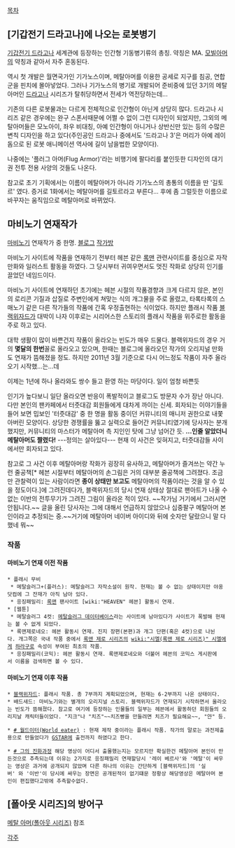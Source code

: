 [[목차]]

== [기갑전기 드라고나]에 나오는 로봇병기 ==
[[기갑전기 드라고나]] 세계관에 등장하는 인간형 기동병기류의 총칭.
약칭은 MA. [[모빌아머]]의 약칭과 같아서 자주 혼동된다.

역시 첫 개발은 월면국가인 기가노스이며, 메탈아머를 이용한 공세로 지구를 침공, 연합군을 핀치에 몰아넣었다. 그러나 기가노스의 병기로 개발되어 준비중에 있던 3기의 메탈아머인 [[드라고나]] 시리즈가 탈취당하면서 전세가 역전당하는데...

기존의 다른 로봇물과는 다르게 전체적으로 인간형이 아닌게 상당히 많다. 드라고나 시리즈 같은 경우에는 완구 스폰서때문에 어쩔 수 없이 그런 디자인이 되었지만, 그외의 메탈아머들은 모노아이, 좌우 비대칭, 아예 인간형이 아니거나 상반신만 있는 등의 수많은 변칙 디자인을 하고 있다(주인공인 드라고나 중에서도 '드라고나 3'은 머리가 아예 레이돔으로 된 로봇 애니메이션 역사에 길이 남을법한 모양이다).

나중에는 '플러그 아머(Flug Armor)'라는 비행기에 팔다리를 붙인듯한 디자인의 대기권 전투 전용 사양의 것들도 나온다.

참고로 초기 기획에서는 이름이 메탈아머가 아니라 기가노스의 총통의 이름을 딴 '길토르' 였다. 증거로 1화에서는 메탈아머를 길토르라고 부른다... 후에 좀 그럴듯한 이름으로 바꾸자는 움직임으로 메탈아머로 바뀌었다.
== 마비노기 연재작가 ==
[[마비노기]] 연재작가 중 한명. [http://blog.naver.com/56712am 블로그] [http://www.mabinogi.com/C3/Community/Comic.asp?corner=87 작가방]

마비노기 사이트에 작품을 연재하기 전부터 헤븐 같은 [[록맨]] 관련사이트를 중심으로 자작만화와 일러스트 활동을 하였다. 그 당시부터 귀여우면서도 멋진 작화로 상당히 인기를 끌었던 네임드이다.

마비노기 사이트에 연재하던 초기에는 헤븐 시절의 작품경향과 크게 다르지 않은, 본인의 로리콘 기질과 삽질로 주변인에게 쳐맞는 식의 개그물을 주로 올렸고, 타록타록의 스매노기 같은 다른 작가들의 작품에 간혹 우정출현하는 식이었다. 하지만 플래시 작품 [[블랙위자드]]가 대박이 나자 이후로는 시리어스한 스토리의 플래시 작품을 위주로한 활동을 주로 하고 있다.

대학 생활이 많이 바쁜건지 작품이 올라오는 빈도가 매우 드물다. 블랙위자드의 경우 거의 '''몇달의 한번'''꼴로 올라오고 있으며, 한때는 블로그에 올라오던 작가의 오리지널 만화도 연재가 뜸해졌을 정도. 하지만 2011년 3월 기준으로 다시 어느정도 작품이 자주 올라오기 시작했...는...데

이제는 1년에 하나 올라와도 쌍수 들고 환영 하는 마당이다. 일이 엄청 바쁜듯

인기가 높다보니 일단 올라오면 반응이 폭발적이고 블로그도 방문자 수가 장난 아니다.
다만 본인의 팬카페에서 터줏대감 회원들에게 대차게 까이는 신세. 회자되는 이야기들을 들어 보면 밉보인 '터줏대감' 중 한 명을 활동 중이던 커뮤니티의 매니저 권한으로 내쫓아버린 모양이다. 상당한 경쟁률을 뚫고 실력으로 들어간 커뮤니티였기에 당사자는 분개했지만, 커뮤니티의 마스터가 메탈아머 측 지인인 탓에 그냥 넘어간 듯.
'''...인줄 알았더니 메탈아머도 짤렸다!''' ---정의는 살아있다--- 
현재 이 사건은 잊혀지고, 터줏대감들 사이에서만 회자되고 있다.

참고로 그 사건 이후 메탈아머랑 작화가 굉장히 유사하고, 메탈아머가 즐겨쓰는 약간 누런 줄공책[* 헤븐 시절부터 메탈아머의 손그림은 거의 대부분 줄공책에 그려졌다. 조금만 관찰력이 있는 사람이라면 '''종이 상태만 보고도''' 메탈아머의 작품이라는 것을 알 수 있을 정도이다.]에 그려진데다가, 블랙위자드의 당시 연재 상태상 절대로 팬아트가 나올 수 없는 이반의 전투무기가 그려진 그림이 올라온 적이 있다. ~~작가님 거기에서 그러시면 안됩니다.~~ 글을 올린 당사자는 그에 대해서 언급하지 않았으나 십중팔구 메탈아머 본인이라고 추정되는 중.~~거기에 메탈아머 네이버 아이디와 뒤에 숫자만 달랐으니 말 다했네 뭐~~
=== 작품 ===
==== 마비노기 연재 이전 작품 ====
 * 플래시 무비
  * 메탈슬러그+(플러스): 메탈슬러그 자작소설이 원작. 현재는 볼 수 없는 상태이지만 야옹닷컴에 그 잔재가 아직 남아 있다.
  * 응징패밀리: [[록맨]] 팬사이트 [wiki:"HEAVEN" 헤븐] 활동시 연재.
 * [웹툰]
  * 메탈슬러그 4컷: [http://mslugdb.com/ 메탈슬러그 데이터베이스]라는 사이트에 남아있다가 사이트가 폭발해 현재는 볼 수 없게 되었다. 
  * 록맨제로네오: 헤븐 활동시 연재. 진지 장편(본편)과 개그 단편(혹은 4컷)으로 나뉜다. 개그쪽은 국내 작품 중에서 [[록맨 제로 시리즈]]의 [[wiki:"시엘(록맨 제로 시리즈)" 시엘]]에게 [[하라구로]] 속성이 부여된 최초의 작품.
  * 응징패밀리(코믹): 헤븐 활동시 연재. 록맨제로네오와 더불어 헤븐의 코믹스 게시판에서 이름을 검색하면 볼 수 있다.

==== 마비노기 연재 이후 작품 ====
 * [[블랙위자드]]: 플래시 작품. 총 7부까지 계획되었으며, 현재는 6-2부까지 나온 상태이다.
 * 배드새드: 마비노기와는 별개의 오리지널 스토리. 블랙위자드가 연재되기 시작하면서 올라오는 빈도가 뜸해졌다. 참고로 여기에 등장하는 인물들의 일부는 헤븐에서 활동하던 회원들의 오리지날 캐릭터들이었다. "지크"나 "치즈"~~치즈빵을 만들려면 치즈가 필요해요~~, "얀" 등.

 * [http://blog.naver.com/PostList.nhn?blogId=56712am&categoryNo=16 # 월드이터(World eater)] : 현재 제작 중이라는 플래시 작품. 작가의 말로는 과전제출용으로 만들었다가 [[GSTAR]]에 출전까지 하였다고 한다.

 * [http://tvple.com/122356 # 그의 진화과정] 해당 영상이 어디서 출몰했는지는 모르지만 확실한건 메탈아머 본인이 만든것으로 추측되는데 이유는 2가지로 응징패밀리 연재할당시 '레이 베르사'와 '메탈'이 싸우는 영상은 과거에 공개되지 않았며 다른 하나의 이유는 간단하게 [블랙위자드]의 '실버' 와 '이반'이 당시에 싸우는 장면은 공개된적이 없기떄문 정황상 해당영상은 메탈아머 본인이 편집했다고밖에 추측할수없다.

== [폴아웃 시리즈]의 방어구 ==
[[메탈 아머(폴아웃 시리즈)]] 참조

[[각주]]
